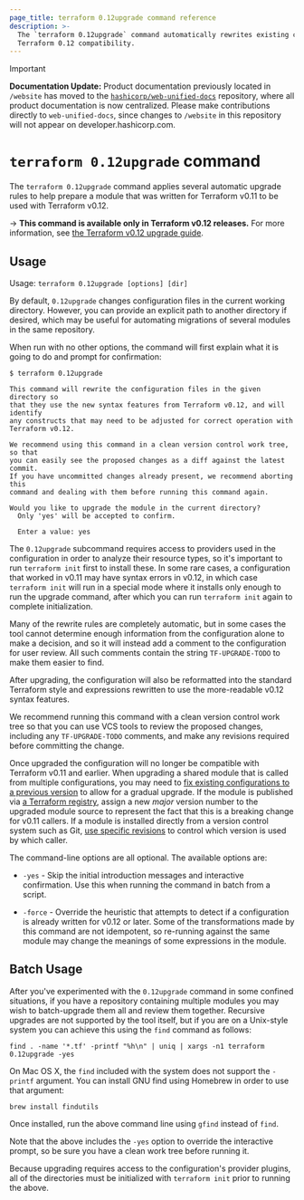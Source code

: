 ```yaml
---
page_title: terraform 0.12upgrade command reference
description: >-
  The `terraform 0.12upgrade` command automatically rewrites existing configurations for
  Terraform 0.12 compatibility.
---
```


> [!IMPORTANT]  
> **Documentation Update:** Product documentation previously located in `/website` has moved to the [`hashicorp/web-unified-docs`](https://github.com/hashicorp/web-unified-docs) repository, where all product documentation is now centralized. Please make contributions directly to `web-unified-docs`, since changes to `/website` in this repository will not appear on developer.hashicorp.com.

# `terraform 0.12upgrade` command

The `terraform 0.12upgrade` command applies several automatic upgrade rules to
help prepare a module that was written for Terraform v0.11 to be used
with Terraform v0.12.

-> **This command is available only in Terraform v0.12 releases.** For more information, see [the Terraform v0.12 upgrade guide](/terraform/language/v1.1.x/upgrade-guides/0-12).

## Usage

Usage: `terraform 0.12upgrade [options] [dir]`

By default, `0.12upgrade` changes configuration files in the current working
directory. However, you can provide an explicit path to another directory if
desired, which may be useful for automating migrations of several modules in
the same repository.

When run with no other options, the command will first explain what it is
going to do and prompt for confirmation:

```
$ terraform 0.12upgrade

This command will rewrite the configuration files in the given directory so
that they use the new syntax features from Terraform v0.12, and will identify
any constructs that may need to be adjusted for correct operation with
Terraform v0.12.

We recommend using this command in a clean version control work tree, so that
you can easily see the proposed changes as a diff against the latest commit.
If you have uncommitted changes already present, we recommend aborting this
command and dealing with them before running this command again.

Would you like to upgrade the module in the current directory?
  Only 'yes' will be accepted to confirm.

  Enter a value: yes
```

The `0.12upgrade` subcommand requires access to providers used in the
configuration in order to analyze their resource types, so it's important to
run `terraform init` first to install these. In some rare cases, a configuration
that worked in v0.11 may have syntax errors in v0.12, in which case
`terraform init` will run in a special mode where it installs only enough to
run the upgrade command, after which you can run `terraform init` again to
complete initialization.

Many of the rewrite rules are completely automatic, but in some cases the
tool cannot determine enough information from the configuration alone to make
a decision, and so it will instead add a comment to the configuration for
user review. All such comments contain the string `TF-UPGRADE-TODO` to make
them easier to find.

After upgrading, the configuration will also be reformatted into the standard
Terraform style and expressions rewritten to use the more-readable v0.12 syntax
features.

We recommend running this command with a clean version control work tree so
that you can use VCS tools to review the proposed changes, including any
`TF-UPGRADE-TODO` comments, and make any revisions required before committing
the change.

Once upgraded the configuration will no longer be compatible with Terraform
v0.11 and earlier. When upgrading a shared module that is called from multiple
configurations, you may need to
[fix existing configurations to a previous version](/terraform/language/modules/syntax#version)
to allow for a gradual upgrade. If the module is published via
[a Terraform registry](/terraform/registry), assign a new _major_ version number
to the upgraded module source to represent the fact that this is a breaking
change for v0.11 callers. If a module is installed directly from a version
control system such as Git,
[use specific revisions](/terraform/language/modules/sources#selecting-a-revision)
to control which version is used by which caller.

The command-line options are all optional. The available options are:

* `-yes` - Skip the initial introduction messages and interactive confirmation.
  Use this when running the command in batch from a script.

* `-force` - Override the heuristic that attempts to detect if a configuration
  is already written for v0.12 or later. Some of the transformations made by
  this command are not idempotent, so re-running against the same module may
  change the meanings of some expressions in the module.

## Batch Usage

After you've experimented with the `0.12upgrade` command in some confined
situations, if you have a repository containing multiple modules you may
wish to batch-upgrade them all and review them together. Recursive upgrades
are not supported by the tool itself, but if you are on a Unix-style system
you can achieve this using the `find` command as follows:

```
find . -name '*.tf' -printf "%h\n" | uniq | xargs -n1 terraform 0.12upgrade -yes
```

On Mac OS X, the `find` included with the system does not support the `-printf` argument. You can install GNU find using Homebrew in order to use that argument:

```
brew install findutils
```

Once installed, run the above command line using `gfind` instead of `find`.

Note that the above includes the `-yes` option to override the interactive
prompt, so be sure you have a clean work tree before running it.

Because upgrading requires access to the configuration's provider plugins,
all of the directories must be initialized with `terraform init` prior to
running the above.